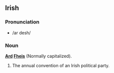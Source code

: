 ==Irish==
===Pronunciation===
*/ar desh/

===Noun===
'''[[Ard]] [[Fheis]]''' (Normally capitalized).

#The annual convention of an Irish political party.

{{wikipedia}}